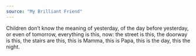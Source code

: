 ```yaml
---
source: "My Brilliant Friend"
---
```


Children don’t know the meaning of yesterday, of the day before yesterday, or even of tomorrow, everything is this, now: the street is this, the doorway is this, the stairs are this, this is Mamma, this is Papa, this is the day, this the night.


